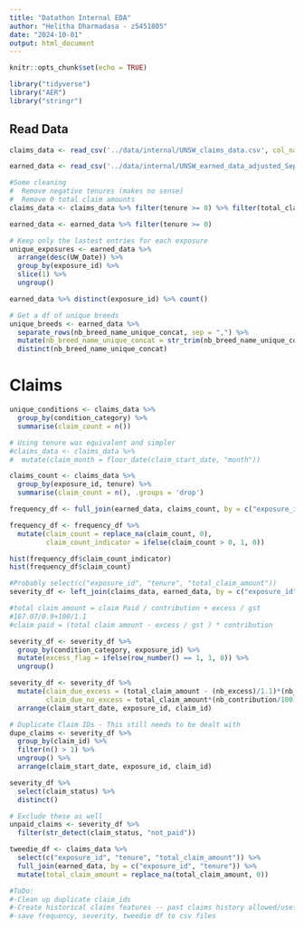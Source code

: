 ```yaml
---
title: "Datathon Internal EDA"
author: "Helitha Dharmadasa - z5451805"
date: "2024-10-01"
output: html_document
---
```


```r
knitr::opts_chunk$set(echo = TRUE)
```

```r
library("tidyverse")
library("AER")
library("stringr")
```

## Read Data

```r
claims_data <- read_csv('../data/internal/UNSW_claims_data.csv', col_names = TRUE)

earned_data <- read_csv('../data/internal/UNSW_earned_data_adjusted_Sep27.csv', col_names = TRUE)
```

```r
#Some cleaning
#  Remove negative tenures (makes no sense)
#  Remove 0 total claim amounts
claims_data <- claims_data %>% filter(tenure >= 0) %>% filter(total_claim_amount > 0)

earned_data <- earned_data %>% filter(tenure >= 0)
```


```r
# Keep only the lastest entries for each exposure
unique_exposures <- earned_data %>%
  arrange(desc(UW_Date)) %>%  
  group_by(exposure_id) %>%      
  slice(1) %>%                 
  ungroup() 

earned_data %>% distinct(exposure_id) %>% count()
```


```r
# Get a df of unique breeds
unique_breeds <- earned_data %>%
  separate_rows(nb_breed_name_unique_concat, sep = ",") %>%
  mutate(nb_breed_name_unique_concat = str_trim(nb_breed_name_unique_concat)) %>%
  distinct(nb_breed_name_unique_concat) 
```


# Claims

```r
unique_conditions <- claims_data %>% 
  group_by(condition_category) %>% 
  summarise(claim_count = n())
```

```r
# Using tenure was equivalent and simpler
#claims_data <- claims_data %>%
#  mutate(claim_month = floor_date(claim_start_date, "month"))

claims_count <- claims_data %>% 
  group_by(exposure_id, tenure) %>% 
  summarise(claim_count = n(), .groups = 'drop')
```

```r
frequency_df <- full_join(earned_data, claims_count, by = c("exposure_id", "tenure"))

frequency_df <- frequency_df %>%
  mutate(claim_count = replace_na(claim_count, 0),
         claim_count_indicator = ifelse(claim_count > 0, 1, 0))
```

```r
hist(frequency_df$claim_count_indicator) 
hist(frequency_df$claim_count) 
```

```r
#Probably select(c("exposure_id", "tenure", "total_claim_amount"))
severity_df <- left_join(claims_data, earned_data, by = c("exposure_id", "tenure"))

#total claim amount = claim Paid / contribution + excess / gst
#167.07/0.9+100/1.1
#claim paid = (total claim amount - excess / gst ) * contribution

severity_df <- severity_df %>%
  group_by(condition_category, exposure_id) %>%
  mutate(excess_flag = ifelse(row_number() == 1, 1, 0)) %>%
  ungroup()

severity_df <- severity_df %>% 
  mutate(claim_due_excess = (total_claim_amount - (nb_excess)/1.1)*(nb_contribution/100),
         claim_due_no_excess = total_claim_amount*(nb_contribution/100)) %>%
  arrange(claim_start_date, exposure_id, claim_id) 
```

```r
# Duplicate Claim IDs - This still needs to be dealt with
dupe_claims <- severity_df %>%
  group_by(claim_id) %>%
  filter(n() > 1) %>%
  ungroup() %>%
  arrange(claim_start_date, exposure_id, claim_id) 
```

```r
severity_df %>% 
  select(claim_status) %>%
  distinct()

# Exclude these as well
unpaid_claims <- severity_df %>%
  filter(str_detect(claim_status, "not_paid"))
```


```r
tweedie_df <- claims_data %>% 
  select(c("exposure_id", "tenure", "total_claim_amount")) %>%
  full_join(earned_data, by = c("exposure_id", "tenure")) %>%
  mutate(total_claim_amount = replace_na(total_claim_amount, 0))
```

```r
#ToDo:
#-Clean up duplicate claim_ids
#-Create historical claims features -- past claims history allowed/useful for preds
#-save frequency, severity, tweedie df to csv files
```

```r

```


```r

```
















